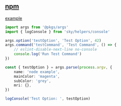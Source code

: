 ## [npm](https://www.npmjs.com/package/args)

[example](../../_examples/pkgs/args)

```ts
import args from '@pkgs/args'
import { logConsole } from 'sky/helpers/console'

args.option('testOption', 'Test Option', 42)
args.command('testCommand', 'Test Command', () => {
    // eslint-disable-next-line no-console
    console.log('Run Test Command')
})

const { testOption } = args.parse(process.argv, {
    name: 'node example',
    mainColor: 'magenta',
    subColor: 'grey',
    mri: {},
})

logConsole('Test Option: ', testOption)
```